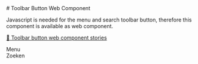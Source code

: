 
<Meta title="Components/Toolbar button/Web Component Implementation"/>
# Toolbar Button Web Component

Javascript is needed for the menu and search toolbar button, therefore this component is available as web component.

[🔗 Toolbar button web component stories](/?path=/docs/web-components_web-components-nijmegen-toolbar-button--docs)

<Unstyled>
<div className="nijmegen-theme">
    <div class="preview-canvas">
        <nijmegen-toolbar-button type="menu">Menu</nijmegen-toolbar-button>
    </div>
    <div class="preview-canvas">
    <nijmegen-toolbar-button type="search">Zoeken</nijmegen-toolbar-button>
    </div>
</div>
</Unstyled>
